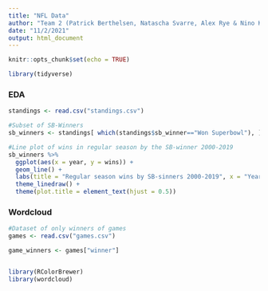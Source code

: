 ```yaml
---
title: "NFL Data"
author: "Team 2 (Patrick Berthelsen, Natascha Svarre, Alex Rye & Nino Krupic)"
date: "11/2/2021"
output: html_document
---
```

```r
knitr::opts_chunk$set(echo = TRUE)
```


```r
library(tidyverse)

```

### EDA 
```r
standings <- read.csv("standings.csv")

#Subset of SB-Winners
sb_winners <- standings[ which(standings$sb_winner=="Won Superbowl"), ]

#Line plot of wins in regular season by the SB-winner 2000-2019
sb_winners %>% 
  ggplot(aes(x = year, y = wins)) + 
  geom_line() +
  labs(title = "Regular season wins by SB-sinners 2000-2019", x = "Year", y = "Games won") +
  theme_linedraw() + 
  theme(plot.title = element_text(hjust = 0.5))
```




### Wordcloud
```r
#Dataset of only winners of games
games <- read.csv("games.csv")

game_winners <- games["winner"]


library(RColorBrewer)         
library(wordcloud)  


```



